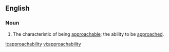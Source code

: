==English==
===Noun===
{{en-noun|approachabilities}}
# The characteristic of being [[approachable]]; the ability to be [[approach]]ed.

[[it:approachability]]
[[vi:approachability]]